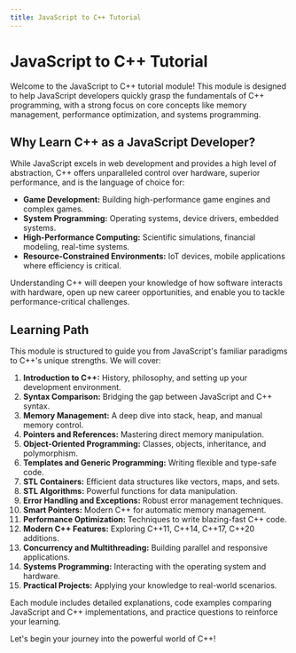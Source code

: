 ```yaml
---
title: JavaScript to C++ Tutorial
---
```


# JavaScript to C++ Tutorial

Welcome to the JavaScript to C++ tutorial module! This module is designed to help JavaScript developers quickly grasp the fundamentals of C++ programming, with a strong focus on core concepts like memory management, performance optimization, and systems programming.

## Why Learn C++ as a JavaScript Developer?

While JavaScript excels in web development and provides a high level of abstraction, C++ offers unparalleled control over hardware, superior performance, and is the language of choice for:

*   **Game Development:** Building high-performance game engines and complex games.
*   **System Programming:** Operating systems, device drivers, embedded systems.
*   **High-Performance Computing:** Scientific simulations, financial modeling, real-time systems.
*   **Resource-Constrained Environments:** IoT devices, mobile applications where efficiency is critical.

Understanding C++ will deepen your knowledge of how software interacts with hardware, open up new career opportunities, and enable you to tackle performance-critical challenges.

## Learning Path

This module is structured to guide you from JavaScript's familiar paradigms to C++'s unique strengths. We will cover:

1.  **Introduction to C++:** History, philosophy, and setting up your development environment.
2.  **Syntax Comparison:** Bridging the gap between JavaScript and C++ syntax.
3.  **Memory Management:** A deep dive into stack, heap, and manual memory control.
4.  **Pointers and References:** Mastering direct memory manipulation.
5.  **Object-Oriented Programming:** Classes, objects, inheritance, and polymorphism.
6.  **Templates and Generic Programming:** Writing flexible and type-safe code.
7.  **STL Containers:** Efficient data structures like vectors, maps, and sets.
8.  **STL Algorithms:** Powerful functions for data manipulation.
9.  **Error Handling and Exceptions:** Robust error management techniques.
10. **Smart Pointers:** Modern C++ for automatic memory management.
11. **Performance Optimization:** Techniques to write blazing-fast C++ code.
12. **Modern C++ Features:** Exploring C++11, C++14, C++17, C++20 additions.
13. **Concurrency and Multithreading:** Building parallel and responsive applications.
14. **Systems Programming:** Interacting with the operating system and hardware.
15. **Practical Projects:** Applying your knowledge to real-world scenarios.

Each module includes detailed explanations, code examples comparing JavaScript and C++ implementations, and practice questions to reinforce your learning.

Let's begin your journey into the powerful world of C++!